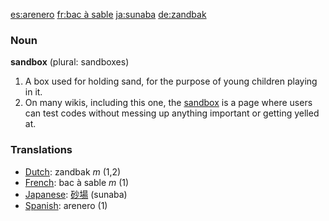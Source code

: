 [[es:arenero]]
[[fr:bac à sable]]
[[ja:sunaba]]
[[de:zandbak]]
=== Noun ===

'''sandbox''' (plural: sandboxes)

#A box used for holding sand, for the purpose of young children playing in it. 
#On many wikis, including this one, the [[wiktionary:sandbox|sandbox]] is a page where users can test codes without messing up anything important or getting yelled at.

=== Translations ===
*[[Dutch]]: zandbak ''m'' (1,2)
*[[French]]: bac à sable ''m'' (1)
*[[Japanese]]: [[砂場]] (sunaba)
*[[Spanish]]: arenero (1)